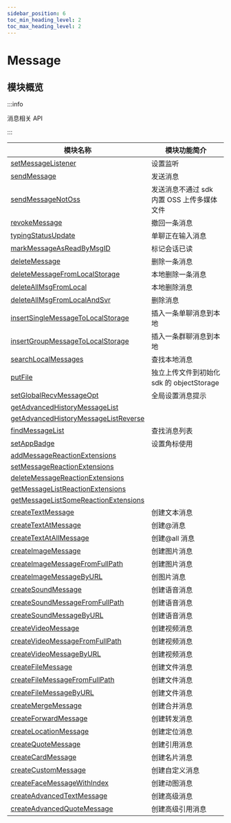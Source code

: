 ```yaml
---
sidebar_position: 6
toc_min_heading_level: 2
toc_max_heading_level: 2
---
```


# Message

## 模块概览

:::info

消息相关 API

:::

| 模块名称                                                                                               | 模块功能简介                               |
| ------------------------------------------------------------------------------------------------------ | ------------------------------------------ |
| [setMessageListener](docs/sdks/Api/Message/setMessageListener.mdx)                                     | 设置监听                                   |
| [sendMessage](docs/sdks/Api/Message/sendMessage.mdx)                                                   | 发送消息                                   |
| [sendMessageNotOss](docs/sdks/Api/Message/sendMessageNotOss.mdx)                                       | 发送消息不通过 sdk 内置 OSS 上传多媒体文件 |
| [revokeMessage](docs/sdks/Api/Message/revokeMessage.mdx)                                               | 撤回一条消息                               |
| [typingStatusUpdate](docs/sdks/Api/Message/typingStatusUpdate.mdx)                                     | 单聊正在输入消息                           |
| [markMessageAsReadByMsgID](docs/sdks/Api/Message/markMessageAsReadByMsgID.mdx)                         | 标记会话已读                               |
| [deleteMessage](docs/sdks/Api/Message/deleteMessage.mdx)                                               | 删除一条消息                               |
| [deleteMessageFromLocalStorage](docs/sdks/Api/Message/deleteMessageFromLocalStorage.mdx)               | 本地删除一条消息                           |
| [deleteAllMsgFromLocal](docs/sdks/Api/Message/deleteAllMsgFromLocal.mdx)                               | 本地删除消息                               |
| [deleteAllMsgFromLocalAndSvr](docs/sdks/Api/Message/deleteAllMsgFromLocalAndSvr.mdx)                   | 删除消息                                   |
| [insertSingleMessageToLocalStorage](docs/sdks/Api/Message/insertSingleMessageToLocalStorage.mdx)       | 插入一条单聊消息到本地                     |
| [insertGroupMessageToLocalStorage](docs/sdks/Api/Message/insertGroupMessageToLocalStorage.mdx)         | 插入一条群聊消息到本地                     |
| [searchLocalMessages](docs/sdks/Api/Message/searchLocalMessages.mdx)                                   | 查找本地消息                               |
| [putFile](docs/sdks/Api/Message/putFile.mdx)                                                           | 独立上传文件到初始化 sdk 的 objectStorage  |
| [setGlobalRecvMessageOpt](docs/sdks/Api/Message/setGlobalRecvMessageOpt.mdx)                           | 全局设置消息提示                           |
| [getAdvancedHistoryMessageList](docs/sdks/Api/Message/getAdvancedHistoryMessageList.mdx)               |                                            |
| [getAdvancedHistoryMessageListReverse](docs/sdks/Api/Message/getAdvancedHistoryMessageListReverse.mdx) |                                            |
| [findMessageList](docs/sdks/Api/Message/findMessageList.mdx)                                           | 查找消息列表                               |
| [setAppBadge](docs/sdks/Api/Message/setAppBadge.mdx)                                                   | 设置角标使用                               |
| [addMessageReactionExtensions](docs/sdks/Api/Message/addMessageReactionExtensions.mdx)                 |                                            |
| [setMessageReactionExtensions](docs/sdks/Api/Message/setMessageReactionExtensions.mdx)                 |                                            |
| [deleteMessageReactionExtensions](docs/sdks/Api/Message/deleteMessageReactionExtensions.mdx)           |                                            |
| [getMessageListReactionExtensions](docs/sdks/Api/Message/getMessageListReactionExtensions.mdx)         |                                            |
| [getMessageListSomeReactionExtensions](docs/sdks/Api/Message/getMessageListSomeReactionExtensions.mdx) |                                            |
| [createTextMessage](docs/sdks/Api/Message/createTextMessage.mdx)                                       | 创建文本消息                               |
| [createTextAtMessage](docs/sdks/Api/Message/createTextAtMessage.mdx)                                   | 创建@消息                                  |
| [createTextAtAllMessage](docs/sdks/Api/Message/createTextAtAllMessage.mdx)                             | 创建@all 消息                              |
| [createImageMessage](docs/sdks/Api/Message/createImageMessage.mdx)                                     | 创建图片消息                               |
| [createImageMessageFromFullPath](docs/sdks/Api/Message/createImageMessageFromFullPath.mdx)             | 创建图片消息                               |
| [createImageMessageByURL](docs/sdks/Api/Message/createImageMessageByURL.mdx)                           | 创图片消息                                 |
| [createSoundMessage](docs/sdks/Api/Message/createSoundMessage.mdx)                                     | 创建语音消息                               |
| [createSoundMessageFromFullPath](docs/sdks/Api/Message/createSoundMessageFromFullPath.mdx)             | 创建语音消息                               |
| [createSoundMessageByURL](docs/sdks/Api/Message/createSoundMessageByURL.mdx)                           | 创建语音消息                               |
| [createVideoMessage](docs/sdks/Api/Message/createVideoMessage.mdx)                                     | 创建视频消息                               |
| [createVideoMessageFromFullPath](docs/sdks/Api/Message/createVideoMessageFromFullPath.mdx)             | 创建视频消息                               |
| [createVideoMessageByURL](docs/sdks/Api/Message/createVideoMessageByURL.mdx)                           | 创建视频消息                               |
| [createFileMessage](docs/sdks/Api/Message/createFileMessage.mdx)                                       | 创建文件消息                               |
| [createFileMessageFromFullPath](docs/sdks/Api/Message/createFileMessageFromFullPath.mdx)               | 创建文件消息                               |
| [createFileMessageByURL](docs/sdks/Api/Message/createFileMessageByURL.mdx)                             | 创建文件消息                               |
| [createMergeMessage](docs/sdks/Api/Message/createMergeMessage.mdx)                                     | 创建合并消息                               |
| [createForwardMessage](docs/sdks/Api/Message/createForwardMessage.mdx)                                 | 创建转发消息                               |
| [createLocationMessage](docs/sdks/Api/Message/createLocationMessage.mdx)                               | 创建定位消息                               |
| [createQuoteMessage](docs/sdks/Api/Message/createQuoteMessage.mdx)                                     | 创建引用消息                               |
| [createCardMessage](docs/sdks/Api/Message/createCardMessage.mdx)                                       | 创建名片消息                               |
| [createCustomMessage](docs/sdks/Api/Message/createCustomMessage.mdx)                                   | 创建自定义消息                             |
| [createFaceMessageWithIndex](docs/sdks/Api/Message/createFaceMessageWithIndex.mdx)                     | 创建动图消息                               |
| [createAdvancedTextMessage](docs/sdks/Api/Message/createAdvancedTextMessage.mdx)                       | 创建高级消息                               |
| [createAdvancedQuoteMessage](docs/sdks/Api/Message/createAdvancedQuoteMessage.mdx)                     | 创建高级引用消息                           |
